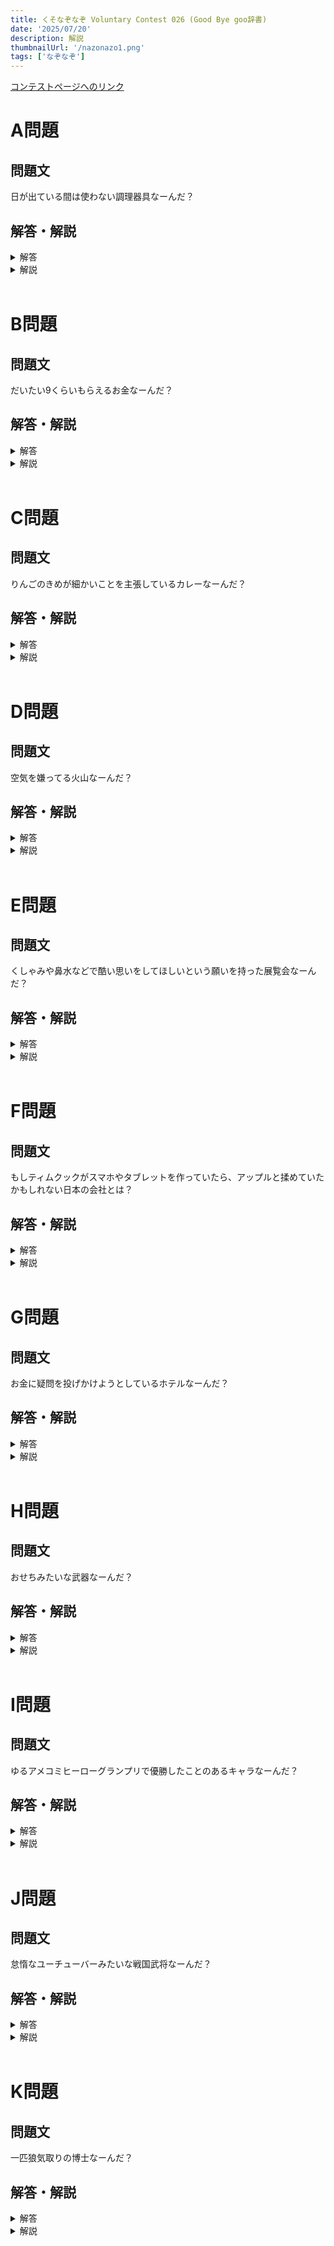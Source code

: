 ```yaml
---
title: くそなぞなぞ Voluntary Contest 026 (Good Bye goo辞書)
date: '2025/07/20'
description: 解説
thumbnailUrl: '/nazonazo1.png'
tags: ['なぞなぞ']
---
```


[コンテストページへのリンク]

# A問題

## 問題文

日が出ている間は使わない調理器具なーんだ？

## 解答・解説

<details>

<summary>解答</summary>

やかん

</details>

<details>

<summary>解説</summary>

日が出ていない間=夜間に使うので、やかんです。

</details>

<br/>

# B問題

## 問題文

だいたい9くらいもらえるお金なーんだ？

## 解答・解説

<details>

<summary>解答</summary>

きゅうふきん

</details>

<details>

<summary>解説</summary>

9付近なので、給付金です。

</details>

<br/>

# C問題

## 問題文

りんごのきめが細かいことを主張しているカレーなーんだ？

## 解答・解説

<details>

<summary>解答</summary>

ばーもんとかれー

</details>

<details>

<summary>解説</summary>

「りんごとは緻密」と広告でよく主張しています。

</details>

<br/>

# D問題

## 問題文

空気を嫌ってる火山なーんだ？

## 解答・解説

<details>

<summary>解答</summary>

きらうえあ
きらうぇあ

</details>

<details>

<summary>解説</summary>

空気をエアと言い換えればよいです。

</details>

<br/>

# E問題

## 問題文

くしゃみや鼻水などで酷い思いをしてほしいという願いを持った展覧会なーんだ？

## 解答・解説

<details>

<summary>解答</summary>

びえんなーれ

</details>

<details>

<summary>解説</summary>

ビエンナーレという展覧会があります。鼻炎(に)なーれと言っているみたいですね。

</details>

<br/>

# F問題

## 問題文

もしティムクックがスマホやタブレットを作っていたら、アップルと揉めていたかもしれない日本の会社とは？

## 解答・解説

<details>

<summary>解答</summary>

くっくぱっど

</details>

<details>

<summary>解説</summary>

もしiPadをティムクックが作っていたらCookPadという商品名になっていたかもしれません。

</details>

<br/>

# G問題

## 問題文

お金に疑問を投げかけようとしているホテルなーんだ？

## 解答・解説

<details>

<summary>解答</summary>

とうよこいん

</details>

<details>

<summary>解説</summary>

コインに疑問を問おうとしているので、問うよコイン(東横イン)です。

</details>

<br/>

# H問題

## 問題文

おせちみたいな武器なーんだ？

## 解答・解説

<details>

<summary>解答</summary>

さんだんじゅう

</details>

<details>

<summary>解説</summary>

おせちは三段重に入っているので、散弾銃です。

</details>

<br/>

# I問題

## 問題文

ゆるアメコミヒーローグランプリで優勝したことのあるキャラなーんだ？

## 解答・解説

<details>

<summary>解答</summary>

くもまん

</details>

<details>

<summary>解説</summary>

ゆるキャラグランプリで優勝したことのあるキャラを全探索すると、くまモンが見つかります。問題文がswapされているので、答えもswapだと推測することができ、クモマン(スパイダーマン)が浮かび上がってきます。

</details>

<br/>

# J問題

## 問題文

怠惰なユーチューバーみたいな戦国武将なーんだ？

## 解答・解説

<details>

<summary>解答</summary>

てまださむね

</details>

<details>

<summary>解説</summary>

有名な戦国武将に、伊達政宗がいます。伊達政宗にサムネが含まれていることに気づけば、「手間だサムネ」を思いつくことができるはずです。

</details>

<br/>

# K問題

## 問題文

一匹狼気取りの博士なーんだ？

## 解答・解説

<details>

<summary>解答</summary>

なかまなどはかせ

</details>

<details>

<summary>解説</summary>

既出でした。すみません。博士といえばポケモン博士なので、ポケモン博士を全探索すればよさそうです。

</details>




[コンテストページへのリンク]: https://shitforces.herokuapp.com/contest/kvc026
